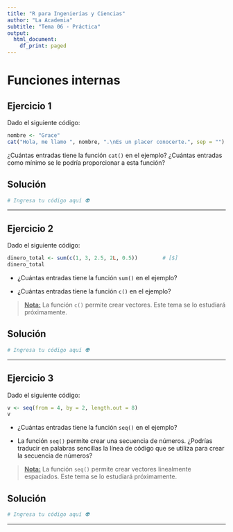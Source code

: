 ```yaml
---
title: "R para Ingenierías y Ciencias"
author: "La Academia"
subtitle: "Tema 06 - Práctica"
output:
  html_document:
    df_print: paged
---
```


# Funciones internas

## Ejercicio 1

Dado el siguiente código:

``` r
nombre <- "Grace"
cat("Hola, me llamo ", nombre, ".\nEs un placer conocerte.", sep = "")
```

¿Cuántas entradas tiene la función `cat()` en el ejemplo? ¿Cuántas entradas como mínimo se le podría proporcionar a esta función?

## Solución

```r
# Ingresa tu código aquí 👽
```

------------------------------------------------------------------------

## Ejercicio 2

Dado el siguiente código:

``` r
dinero_total <- sum(c(1, 3, 2.5, 2L, 0.5))        # [$]
dinero_total
```

-   ¿Cuántas entradas tiene la función `sum()` en el ejemplo?

-   ¿Cuántas entradas tiene la función `c()` en el ejemplo?

> [**Nota:**]{.underline} La función `c()` permite crear vectores. Este tema se lo estudiará próximamente.

## Solución

```r
# Ingresa tu código aquí 👽
```

------------------------------------------------------------------------

## Ejercicio 3

Dado el siguiente código:

``` r
v <- seq(from = 4, by = 2, length.out = 8)
v
```

-   ¿Cuántas entradas tiene la función `seq()` en el ejemplo?

-   La función `seq()` permite crear una secuencia de números. ¿Podrías traducir en palabras sencillas la línea de código que se utiliza para crear la secuencia de números?

> [**Nota:**]{.underline} La función `seq()` permite crear vectores linealmente espaciados. Este tema se lo estudiará próximamente.

## Solución

```r
# Ingresa tu código aquí 👽
```

------------------------------------------------------------------------
